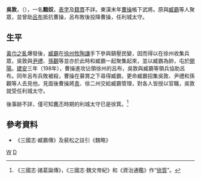 {{Otheruses|subject=中國歷史上其他的同名人物|other=其他同名条目|吳敦 (消歧義)}}
'''吳敦'''，（{{bd|？||？|catIdx=W}}），一名'''黯奴'''，[[表字|表字]]及[[籍貫|籍貫]]不詳。東漢末年[[曹操|曹操]]帳下武將。原與[[臧霸|臧霸]]等人聚眾，並曾助[[呂布|呂布]]抵抗曹操，呂布敗後投降曹操，任利城太守。

== 生平 ==
[[黃巾之亂|黃巾之亂]]爆發後，[[臧霸|臧霸]]在[[徐州_(古代)|徐州]][[州牧|牧]][[陶謙|陶謙]]手下參與鎮壓民變，因而得以在徐州收集兵眾，吳敦與[[尹禮|尹禮]]、[[孙观_(东汉)|孫觀]]等並亦於此時和臧霸一起聚集起來，並以臧霸為帥，屯於[[兰山区|開陽]]。[[建安_(東漢)|建安]]三年（198年），曹操進攻佔領徐州的呂布，吳敦與臧霸等領兵協助呂布。同年呂布兵敗被殺，曹操在募賞之下尋得臧霸，更命臧霸招集吳敦、尹禮和孫觀等人去見他。見面後曹操將[[青州_(古代)|青]]、徐二州交給臧霸管理，對各人皆授以官職，吳敦就受任利城太守。

後事跡不詳，僅可知[[曹丕|曹丕]]時期的利城太守已是徐箕。<ref>《三國志·諸葛誕傳》，《三國志·魏文帝紀》和《資治通鑑》作“[[徐質|徐質]]”。</ref>

== 參考資料 ==
*《三國志·臧霸傳》及裴松之註引《魏略》

[[Category:東漢軍事人物|W]]
[[Category:吳姓|D]]
